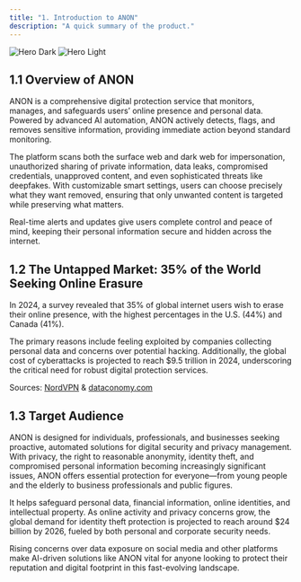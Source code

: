 ```yaml
---
title: "1. Introduction to ANON"
description: "A quick summary of the product."
---
```


<img alt="Hero Dark" classname="block dark:hidden" src="https://assets.tina.io/487a832a-c6a0-47e2-8e72-888bc4abc2f5/Frame 1039.png" />

<img alt="Hero Light" classname="hidden dark:block" src="https://assets.tina.io/487a832a-c6a0-47e2-8e72-888bc4abc2f5/Frame 1039.png" />

## 1.1 Overview of ANON

ANON is a comprehensive digital protection service that monitors, manages, and safeguards users’ online presence and personal data. Powered by advanced AI automation, ANON actively detects, flags, and removes sensitive information, providing immediate action beyond standard monitoring.

The platform scans both the surface web and dark web for impersonation, unauthorized sharing of private information, data leaks, compromised credentials, unapproved content, and even sophisticated threats like deepfakes. With customizable smart settings, users can choose precisely what they want removed, ensuring that only unwanted content is targeted while preserving what matters.

Real-time alerts and updates give users complete control and peace of mind, keeping their personal information secure and hidden across the internet.

## 1.2 The Untapped Market: 35% of the World Seeking Online Erasure

In 2024, a survey revealed that 35% of global internet users wish to erase their online presence, with the highest percentages in the U.S. (44%) and Canada (41%).

The primary reasons include feeling exploited by companies collecting personal data and concerns over potential hacking. Additionally, the global cost of cyberattacks is projected to reach $9.5 trillion in 2024, underscoring the critical need for robust digital protection services.

Sources: [NordVPN](https://nordvpn.com/research-lab/delete-yourself-from-the-internet-global-survey/?utm_source=chatgpt.com) & [dataconomy.com](https://dataconomy.com/2024/02/22/global-costs-of-cyber-attacks-in-2024-and-the-future/?utm_source=chatgpt.com)

## 1.3 Target Audience

ANON is designed for individuals, professionals, and businesses seeking proactive, automated solutions for digital security and privacy management. With privacy, the right to reasonable anonymity, identity theft, and compromised personal information becoming increasingly significant issues, ANON offers essential protection for everyone—from young people and the elderly to business professionals and public figures.

It helps safeguard personal data, financial information, online identities, and intellectual property. As online activity and privacy concerns grow, the global demand for identity theft protection is projected to reach around $24 billion by 2026, fueled by both personal and corporate security needs.

Rising concerns over data exposure on social media and other platforms make AI-driven solutions like ANON vital for anyone looking to protect their reputation and digital footprint in this fast-evolving landscape.